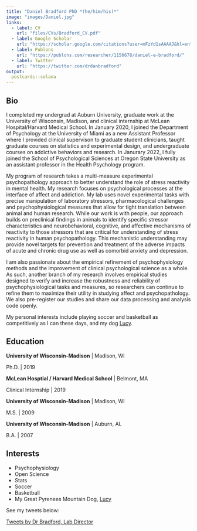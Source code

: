 ```yaml
---
title: "Daniel Bradford PhD *(he/him/his)*"
image: "images/Daniel.jpg"
links:
  - label: CV
    url: "files/CVs/Bradford_CV.pdf"
  - label: Google Scholar
    url: "https://scholar.google.com/citations?user=mFzYd1sAAAAJ&hl=en"
  - label: Publons
    url: "https://publons.com/researcher/1156678/daniel-e-bradford/"
  - label: Twitter
    url: "https://twitter.com/drdanbradford"
output:
  postcards::solana
---
```

 
## Bio

I completed my undergrad at Auburn University, graduate work at the University of Wisconsin, Madison, and clinical internship at McLean Hospital/Harvard Medical School. In January 2020, I joined the Department of Psychology at the University of Miami as a new Assistant Professor where I provided clinical supervison to graduate student clinicians, taught graduate courses on statistics and experimental design, and undergraduate courses on addictive behaviors and research. In Janurary 2022, I fully joined the School of Psychological 
Sciences at Oregon State University as an assistant professor in the Health Psychology program.

My program of research takes a multi-measure experimental psychopathology approach to better understand the role of stress reactivity in mental health. My research focuses on psychological processes at the interface of affect and addiction. My lab uses novel experimental tasks with precise manipulation of laboratory stressors, pharmacological challenges and psychophysiological measures that allow for tight translation between animal and human research. While our work is with people, our approach builds on preclinical findings in animals to identify specific stressor characteristics and neurobehavioral, cognitive, and affective mechanisms of reactivity to those stressors that are critical for understanding of stress reactivity in human psychopathology. This mechanistic understanding may provide novel targets for prevention and treatment of the adverse impacts of acute and chronic drug use as well as comorbid anxiety and depression.

I am also passionate about the empirical refinement of psychophysiology methods and the improvement of clinical psychological science as a whole. As such, another branch of my research involves empirical studies designed to verify and increase the robustness and reliability of psychophysiological tasks and measures, so researchers can continue to refine them to maximize their utility in studying affect and psychopathology. We also pre-register our studies and share our data processing and analysis code openly.

My personal interests include playing soccer and basketball as competitively as I can these days, and my dog [Lucy](LucyB.html).

## Education

**University of Wisconsin-Madison** | Madison, WI 

Ph.D. | 2019

**McLean Hosptial / Harvard Medical School** | Belmont, MA

Clinical Internship | 2019

**University of Wisconsin-Madison** | Madison, WI

M.S. | 2009

**University of Wisconsin-Madison** | Auburn, AL

B.A. | 2007

## Interests
* Psychophysiology
* Open Science 
* Stats 
* Soccer 
* Basketball
* My Great Pyrenees Mountain Dog, [Lucy](LucyB.html)

See my tweets below: 

<a class="twitter-timeline" data-theme="dark" data-height = '500' href="https://twitter.com/drdanbradford?ref_src=twsrc%5Etfw">Tweets by Dr Bradford, Lab Director</a> <script async src="https://platform.twitter.com/widgets.js" charset="utf-8"></script>
